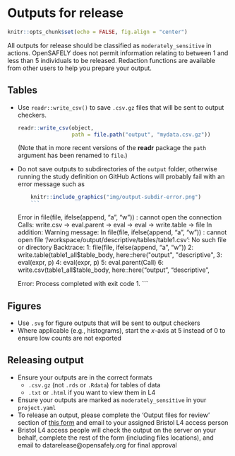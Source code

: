 # Outputs for release

```r
knitr::opts_chunk$set(echo = FALSE, fig.align = "center")
```

All outputs for release should be classified as `moderately_sensitive` in actions. OpenSAFELY does not permit information relating to between 1 and less than 5 individuals to be released. Redaction functions are available from other users to help you prepare your output.

## Tables

  - Use `readr::write_csv()` to save `.csv.gz` files that will be sent to output checkers.

    ``` r
    readr::write_csv(object, 
                     path = file.path("output", "mydata.csv.gz"))
    ```  
    (Note that in more recent versions of the **readr** package the `path` argument has been renamed to `file`.)
  - Do not save outputs to subdirectories of the `output` folder, otherwise running the study definition on GitHub Actions will probably fail with an error message such as  
    ```r
    knitr::include_graphics("img/output-subdir-error.png")
    ```
    ```
    Error in file(file, ifelse(append, "a", "w")) : 
       cannot open the connection
     Calls: write.csv -> eval.parent -> eval -> eval -> write.table -> file
     In addition: Warning message:
     In file(file, ifelse(append, "a", "w")) :
       cannot open file '/workspace/output/descriptive/tables/table1.csv': No such file or directory
     Backtrace:
     1: file(file, ifelse(append, "a", "w"))
     2: write.table(table1_all$table_body, here::here("output", "descriptive", 
     3: eval(expr, p)
     4: eval(expr, p)
     5: eval.parent(Call)
     6: write.csv(table1_all$table_body, here::here("output", "descriptive",

    Error: Process completed with exit code 1.
    ```  

## Figures

- Use `.svg` for figure outputs that will be sent to output checkers
- Where applicable (e.g., histograms), start the *x*-axis at 5 instead of 0 to ensure low counts are not exported

## Releasing output

- Ensure your outputs are in the correct formats 
  - `.csv.gz` (not `.rds` or `.Rdata`) for tables of data
  - `.txt` or `.html` if you want to view them in L4
- Ensure your outputs are marked as `moderately_sensitive` in your `project.yaml`
- To release an output, please complete the 'Output files for review' section of [this form](https://docs.opensafely.org/documents/OpenSAFELY_Output_Review_Form_15_11_21.docx) and email to your assigned Bristol L4 access person
- Bristol L4 access people will check the output on the server on your behalf, complete the rest of the form (including files locations), and email to datarelease@opensafely.org for final approval

<!--
## Jupyter and Rmd notebooks

- If you use a Jupyter notebook create a folder called `notebooks` at the top level of your repo
  - Only use Python code chunks within the notebook
  - The action to compile the notebook will be of the form

    ``` yaml
      generate_notebook:
        run: jupyter:latest jupyter nbconvert /workspace/analysis/report.ipynb --execute --to html --template basic --output-dir=/workspace/output --ExecutePreprocessor.timeout=86400 --no-input
        needs:
        outputs:
          moderately_sensitive:
            notebook: output/report.html
    ```

- If you use an R Markdown notebook within your repo create a folder called `rmarkdown` at the top level of the repo
  - In the YAML header of the .Rmd file define the output type as `output: html_document`
  - Write a separate .R script that runs a single command 
  
    ``` r
    rmarkdown::render('myrmdfile.Rmd', encoding = 'UTF-8') 
    ```  
  - And write an `r` action to run the script which will produce the .html output file
-->
